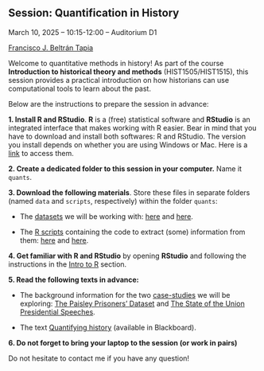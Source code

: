 ## Session: Quantification in History

March 10, 2025 -- 10:15-12:00 -- Auditorium D1

[Francisco J. Beltrán Tapia](https://fjbeltrantapia.github.io)

\vspace{1em}

Welcome to quantitative methods in history! As part of the course **Introduction to historical theory and methods** (HIST1505/HIST1515), this session provides a practical introduction on how historians can use computational tools to learn about the past. 

Below are the instructions to prepare the session in advance: 

**1. Install R and RStudio**. **R** is a (free) statistical software and **RStudio** is an integrated interface that makes working with R easier. Bear in mind that you have to download and install both softwares: R and RStudio. The version you install depends on whether you are using Windows or Mac. Here is a [link](https://posit.co/download/rstudio-desktop/) to access them.

**2. Create a dedicated folder to this session in your computer.** Name it `quants`. 

**3. Download the following materials**. Store these files in separate folders (named `data` and `scripts`, respectively) within the folder `quants`:

  * The [datasets]{.underline} we will be working with: [here](https://raw.githubusercontent.com/fjbeltrantapia/quantification-in-history/main/data/paisley-data.xlsx) and [here](https://raw.githubusercontent.com/fjbeltrantapia/quantification-in-history/main/data/state-of-the-union-texts.csv). 
    
  * The [R scripts]{.underline} containing the code to extract (some) information from them: [here](https://raw.githubusercontent.com/fjbeltrantapia/quantification-in-history/main/paisley.R) and [here](https://raw.githubusercontent.com/fjbeltrantapia/quantification-in-history/main/speeches.R).
  
**4. Get familiar with R and RStudio** by opening **RStudio** and following the instructions in the [Intro to R](get-r.html) section.  
  
**5. Read the following texts in advance:** 

  - The background information for the two [case-studies]{.underline} we will be exploring: [The Paisley Prisoners' Dataset](backg-paisley.html) and [The State of the Union Presidential Speeches](backg-speeches.html).

  - The text [Quantifying history]{.underline} (available in Blackboard).

**6. Do not forget to bring your laptop to the session (or work in pairs)**

\vspace{1em}

Do not hesitate to contact me if you have any question!